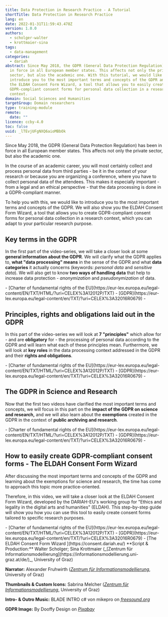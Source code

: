 ```yaml
---
title: Data Protection in Research Practice - A Tutorial
shortTitle: Data Protection in Research Practice
lang: en
date: 2022-01-31T11:59:43.478Z
version: 1.0.0
authors:
  - scholger-walter
  - krottmaier-sina
tags:
  - data-management
categories:
  - dariah
abstract: Since May 2018, the GDPR (General Data Protection Regulation) has been
  in force in all European member states. This affects not only the private
  sector, but also the academic one. With this tutorial, we would like to
  introduce you to the most important terms and concepts of the GDPR and also to
  the ELDAH Consent Form Wizard, a tool that allows you to easily create
  GDPR-compliant consent forms for personal data collection in a research
  context.
domain: Social Sciences and Humanities
targetGroup: Domain researchers
type: training-module
remote:
  date: ""
licence: ccby-4.0
toc: false
uuid: _lTEvjUFgNXQ6aioMBbOk
---
```

Since May 2018, the GDPR (General Data Protection Regulation) has been in force in all European member states. This affects not only the private sector, but also the academic one. 

In the course of an academic career, you will most certainly collect and process personal data from third parties - be it in the context of your research or because you are organizing a conference, where you have to collect personal data of the attendees. This makes it especially important - from a legal and an ethical perspective - that the data processing is done in a GDPR-compliant manner. 

To help you with this, we would like to introduce you to the most important terms and concepts of the GDPR. We will also show you the ELDAH Consent Form Wizard, a tool that allows you to create GDPR-compliant consent forms for personal data collection in a research context, which you can adapt to your particular research purpose.

## Key terms in the GDPR

In the first part of the video-series, we will take a closer look at some **general information about the GDPR**. We will clarify what the GDPR applies to, **what "data processing" means** in the sense of the GDPR and what **data categories** it actually concerns (keywords: _personal data_ and _sensitive data_). We will also get to know **two ways of handling data** that help to increase data protection - _anonymization_ and _pseudonymization_ of data.  

<VideoCard provider="youtube" id="m_YpSB6Sw08" title="Key terms of the GDPR" subtitle="Click here to view" image="images/ytthumbnail1.jpg" />

<SideNote type="tip" title="Useful material ">
- [Charter of fundamental rights of the EU](https://eur-lex.europa.eu/legal-content/EN/TXT/HTML/?uri=CELEX%3A12012P/TXT) 
- [GDPR](https://eur-lex.europa.eu/legal-content/en/TXT/?uri=CELEX%3A32016R0679)
- <Download url="images/data-protection-in-research-practice-i-key-terms.pptx" title="Slides used in this video" />
</SideNote>

## Principles, rights and obligations laid out in the GDPR

In this part of the video-series we will look at **7 "principles"** which allow for - and are **obligatory** for - the processing of personal data according to the GDPR and will learn what each of these principles mean. Furthermore, we will look at **key roles** in the data processing context addressed in the GDPR and their **rights and obligations**. _<Download url="images/data-protection-in-research-practice-ii-principles-rights-and-responsibilities.pptx" title="(Click here to download the slides used in the video) " />_

<VideoCard provider="youtube" id="SxnSk08Vnkg" title="Principles, rights and responsibilities " subtitle="Click here to view" image="images/ytthumbnail2.jpg" startTime="2" />

<SideNote type="tip" title="Useful material ">
- [Charter of fundamental rights of the EU](https://eur-lex.europa.eu/legal-content/EN/TXT/HTML/?uri=CELEX%3A12012P/TXT) 
- [GDPR](https://eur-lex.europa.eu/legal-content/en/TXT/?uri=CELEX%3A32016R0679)
- <Download url="images/data-protection-in-research-practice-ii-principles-rights-and-responsibilities.pptx" title="Slides used in this video" />
</SideNote>

## The GDPR in Science and Research

Now that the first two videos have clarified the most important terms and concepts, we will focus in this part on the **impact of the GDPR on science and research,** and we will also learn about the **exemptions** created in the GDPR in the context of **public archiving and research**. _<Download url="images/data-protection-in-research-practice-iii-the-gdpr-in-science-and-research-.pptx" title="(Click here to download the slides used in the video)" />_

<VideoCard provider="youtube" id="AcvF95VcXHY" title="The GDPR in science and research" subtitle="Click here to view" image="images/ytthumbnailiii.jpg" />

<SideNote type="tip" title="Useful material">
- [Charter of fundamental rights of the EU](https://eur-lex.europa.eu/legal-content/EN/TXT/HTML/?uri=CELEX%3A12012P/TXT) 
- [GDPR](https://eur-lex.europa.eu/legal-content/en/TXT/?uri=CELEX%3A32016R0679)
- <Download url="images/data-protection-in-research-practice-iii-the-gdpr-in-science-and-research-.pptx" title="Slides used in this video " />
</SideNote>

## How to easily create GDPR-compliant consent forms - The ELDAH Consent Form Wizard

After discussing the most important terms and concepts of the GDPR and learning about the exemptions for science and research, the time has come to approach this topic more practice-oriented.

Therefore, in this video, we will take a closer look at the ELDAH Consent Form Wizard, developed by the DARIAH-EU's working group for "Ethics and legality in the digital arts and humanities" (ELDAH). This step-by-step guide will show you how you can use this tool to easily create consent forms tailored to specific research purposes. 

<VideoCard provider="youtube" id="2DqkFEjoHXc" title="The ELDAH consent form wizard" subtitle="Click here to view" image="images/ytthumbnailiv.jpg" />

<SideNote type="tip" title="Useful material ">
- [Charter of fundamental rights of the EU](https://eur-lex.europa.eu/legal-content/EN/TXT/HTML/?uri=CELEX%3A12012P/TXT) 
- [GDPR](https://eur-lex.europa.eu/legal-content/en/TXT/?uri=CELEX%3A32016R0679)
- [The ELDAH Consent Form Wizard ](https://consent.dariah.eu/)
</SideNote>

<SideNote type="info" title="Video-series details ">
**Script & Production:**
Walter Scholger; Sina Krottmaier (_[Zentrum für Informationsmodellierung](https://informationsmodellierung.uni-graz.at/de/)_, University of Graz) 

**Narrator:**
Alexander Fruhwirth (_[Zentrum für Informationsmodellierung](https://informationsmodellierung.uni-graz.at/de/)_, University of Graz) 

**Thumbnails & Custom Icons:** Sabrina Melcher (_[Zentrum für Informationsmodellierung](https://informationsmodellierung.uni-graz.at/de/)_, University of Graz) 

**Intro- & Outro Music:** BLADE INTRO c# von mikepro on _[freesound.org ](https://freesound.org/people/mikepro/sounds/438921/)_

**GDPR Image:** By Dooffy Design on _[Pixabay](https://pixabay.com/illustrations/gdpr-castle-protection-privacy-3285252/)_
</SideNote>
